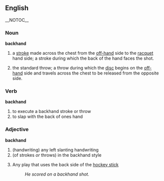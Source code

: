 == English == __NOTOC__
=== Noun ===
'''backhand'''
# {{tennis}} a [[stroke]] made across the chest from the [[off-hand]] side to the [[racquet]] hand side; a stroke during which the back of the hand faces the shot.
# {{Cattag|Ultimate Frisbee}} the standard throw; a throw during which the [[disc]] begins on the [[off-hand]] side and travels across the chest to be released from the opposite side.

=== Verb ===
'''backhand'''
# to execute a backhand stroke or throw
# to slap with the back of ones hand

=== Adjective ===
'''backhand'''
# (handwriting) any left slanting handwriting
# (of strokes ''or'' throws) in the backhand style
# {{Icehockey}} Any play that uses the back side of the [[hockey stick]]
#:''He scored on a backhand shot.''